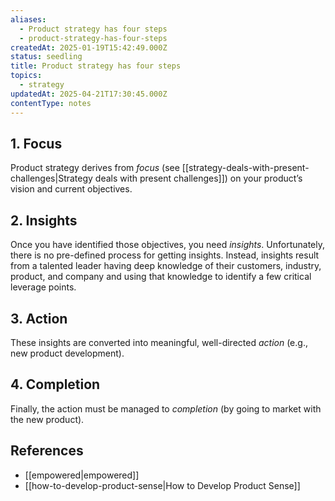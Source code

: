 ```yaml
---
aliases:
  - Product strategy has four steps
  - product-strategy-has-four-steps
createdAt: 2025-01-19T15:42:49.000Z
status: seedling
title: Product strategy has four steps
topics:
  - strategy
updatedAt: 2025-04-21T17:30:45.000Z
contentType: notes
---
```

## 1. Focus

Product strategy derives from _focus_ (see [[strategy-deals-with-present-challenges|Strategy deals with present challenges]]) on your product’s vision and current objectives.

## 2. Insights

Once you have identified those objectives, you need _insights_. Unfortunately, there is no pre-defined process for getting insights. Instead, insights result from a talented leader having deep knowledge of their customers, industry, product, and company and using that knowledge to identify a few critical leverage points.

## 3. Action

These insights are converted into meaningful, well-directed _action_ (e.g., new product development).

## 4. Completion

Finally, the action must be managed to _completion_ (by going to market with the new product).

## References

- [[empowered|empowered]]
- [[how-to-develop-product-sense|How to Develop Product Sense]]
